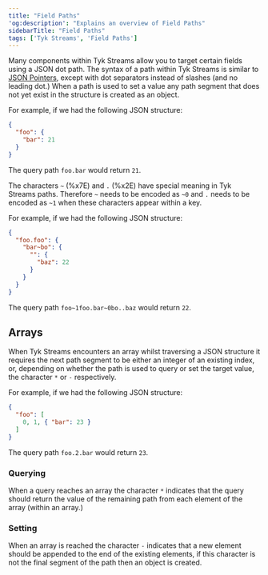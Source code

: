 ```yaml
---
title: "Field Paths"
'og:description': "Explains an overview of Field Paths"
sidebarTitle: "Field Paths"
tags: ['Tyk Streams', 'Field Paths']
---
```


Many components within Tyk Streams allow you to target certain fields using a JSON dot path. The syntax of a path within Tyk Streams is similar to [JSON Pointers](https://tools.ietf.org/html/rfc6901), except with dot separators instead of slashes (and no leading dot.) When a path is used to set a value any path segment that does not yet exist in the structure is created as an object.

For example, if we had the following JSON structure:

```json
{
  "foo": {
    "bar": 21
  }
}
```

The query path `foo.bar` would return `21`.

The characters `~` (%x7E) and `.` (%x2E) have special meaning in Tyk Streams paths. Therefore `~` needs to be encoded as `~0` and `.` needs to be encoded as `~1` when these characters appear within a key.

For example, if we had the following JSON structure:

```json
{
  "foo.foo": {
    "bar~bo": {
      "": {
        "baz": 22
      }
    }
  }
}
```

The query path `foo~1foo.bar~0bo..baz` would return `22`.

## Arrays

When Tyk Streams encounters an array whilst traversing a JSON structure it requires the next path segment to be either an integer of an existing index, or, depending on whether the path is used to query or set the target value, the character `*` or `-` respectively.

For example, if we had the following JSON structure:

```json
{
  "foo": [
    0, 1, { "bar": 23 }
  ]
}
```

The query path `foo.2.bar` would return `23`.

### Querying

When a query reaches an array the character `*` indicates that the query should return the value of the remaining path from each element of the array (within an array.)

### Setting

When an array is reached the character `-` indicates that a new element should be appended to the end of the existing elements, if this character is not the final segment of the path then an object is created.
